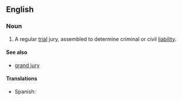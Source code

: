 ==English==
===Noun===
{{wikipedia}}
{{en-noun|sg=[[petit]] [[jury]]|petit juries}}
# {{legal}} A regular [[trial]] jury, assembled to determine criminal or civil [[liability]].

====See also====
*[[grand jury]]

====Translations====
*Spanish: {{t|es|jurado de juicio|m}}